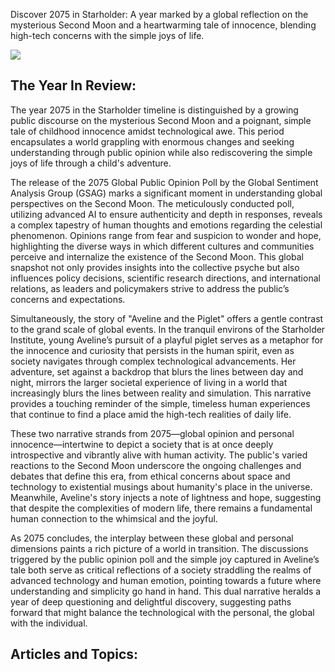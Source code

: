 Discover 2075 in Starholder: A year marked by a global reflection on the mysterious Second Moon and a heartwarming tale of innocence, blending high-tech concerns with the simple joys of life.

![](https://drbs5yklwtho3.cloudfront.net/images/1752611510282-g9cuvcrz5bq-image.jpg)

## The Year In Review:

The year 2075 in the Starholder timeline is distinguished by a growing public discourse on the mysterious Second Moon and a poignant, simple tale of childhood innocence amidst technological awe. This period encapsulates a world grappling with enormous changes and seeking understanding through public opinion while also rediscovering the simple joys of life through a child's adventure.

The release of the 2075 Global Public Opinion Poll by the Global Sentiment Analysis Group (GSAG) marks a significant moment in understanding global perspectives on the Second Moon. The meticulously conducted poll, utilizing advanced AI to ensure authenticity and depth in responses, reveals a complex tapestry of human thoughts and emotions regarding the celestial phenomenon. Opinions range from fear and suspicion to wonder and hope, highlighting the diverse ways in which different cultures and communities perceive and internalize the existence of the Second Moon. This global snapshot not only provides insights into the collective psyche but also influences policy decisions, scientific research directions, and international relations, as leaders and policymakers strive to address the public’s concerns and expectations.

Simultaneously, the story of "Aveline and the Piglet" offers a gentle contrast to the grand scale of global events. In the tranquil environs of the Starholder Institute, young Aveline’s pursuit of a playful piglet serves as a metaphor for the innocence and curiosity that persists in the human spirit, even as society navigates through complex technological advancements. Her adventure, set against a backdrop that blurs the lines between day and night, mirrors the larger societal experience of living in a world that increasingly blurs the lines between reality and simulation. This narrative provides a touching reminder of the simple, timeless human experiences that continue to find a place amid the high-tech realities of daily life.

These two narrative strands from 2075—global opinion and personal innocence—intertwine to depict a society that is at once deeply introspective and vibrantly alive with human activity. The public's varied reactions to the Second Moon underscore the ongoing challenges and debates that define this era, from ethical concerns about space and technology to existential musings about humanity's place in the universe. Meanwhile, Aveline's story injects a note of lightness and hope, suggesting that despite the complexities of modern life, there remains a fundamental human connection to the whimsical and the joyful.

As 2075 concludes, the interplay between these global and personal dimensions paints a rich picture of a world in transition. The discussions triggered by the public opinion poll and the simple joy captured in Aveline’s tale both serve as critical reflections of a society straddling the realms of advanced technology and human emotion, pointing towards a future where understanding and simplicity go hand in hand. This dual narrative heralds a year of deep questioning and delightful discovery, suggesting paths forward that might balance the technological with the personal, the global with the individual.

## Articles and Topics:
